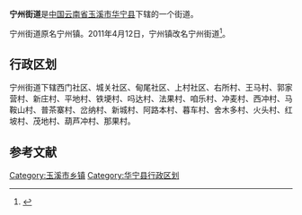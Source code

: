 {{中国乡级行政区
|行政区全称 = 宁州街道
|景观照片文件名 = 
|景观照片描述 = 
|汉语拼音 =
|其他语言 = 
|其他语言名称 = 
|位置图文件名 = 
|位置图描述 = 
|自定义图片=
|上级行政区 = [[云南省|云南省]][[玉溪市|玉溪市]][[华宁县|华宁县]]
|行政区类别 = 街道
|行政区划代码 = 
|行政区划 = 
|村委会 = 
|居委会 = 
|建置时间 = 
|领导职位 = 
|领导名称 = 
|政府驻地 = 
|毗邻 = 
|地理坐标 = 
|总面积 = 
|总人口 = 
|户籍人口 = 
|户籍人口年份 = 
|常住人口 = 
|常住人口年份 = 
|人口密度 = 
|GDP = 
|邮政编码 = 
|电话区号 = 
|官方网站 = 
|网站名称 = 
}}
'''宁州街道'''是[[中华人民共和国|中国]][[云南省|云南省]][[玉溪市|玉溪市]][[华宁县|华宁县]]下辖的一个街道。

宁州街道原名宁州镇。2011年4月12日，宁州镇改名宁州街道<ref>{{cite web|url=http://www.huaning.gov.cn/news/1332817918163.html|title=宁州街道挂牌成立 中国泉乡华宁网-官方网站-华宁政府-中国泉乡-华宁网|first=|last=华宁县人民政府|work=huaning.gov.cn|year=2012 [last update]|accessdate=15 April 2012|archive-date=2016-03-04|archive-url=https://web.archive.org/web/20160304094259/http://www.huaning.gov.cn/news/1332817918163.html|dead-url=yes}}</ref>。

== 行政区划 ==

宁州街道下辖西门社区、城关社区、甸尾社区、上村社区、右所村、王马村、郭家营村、新庄村、平地村、铁埂村、吗达村、法果村、咱乐村、冲麦村、西冲村、马鞍山村、普茶寨村、岔纳村、新城村、阿路本村、暮车村、舍木多村、火头村、红坡村、茂地村、葫芦冲村、那果村。

== 参考文献 ==
<references/>

{{云南行政区划小作品}}
{{华宁县行政区划}}

[[Category:玉溪市乡镇|Category:玉溪市乡镇]]
[[Category:华宁县行政区划|Category:华宁县行政区划]]